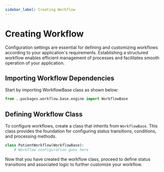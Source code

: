 ```yaml
---
sidebar_label: Creating Workflow
---
```


# Creating Workflow 

Configuration settings are essential for defining and customizing workflows according to your application's requirements. Establishing a structured workflow enables efficient management of processes and facilitates smooth operation of your application.
## Importing Workflow Dependencies

Start by importing WorkflowBase class as shown below:

```python
from ..packages.workflow.base.engine import WorkflowBase
```

## Defining Workflow Class
To configure workflows, create a class that inherits from `WorkflowBase`. This class provides the foundation for configuring status transitions, conditions, and processing methods.

```python
class PatientWorkflow(WorkflowBase):
    # Workflow configuration goes here
```
Now that you have created the workflow class, proceed to define status transitions and associated logic to further customize your workflow.
